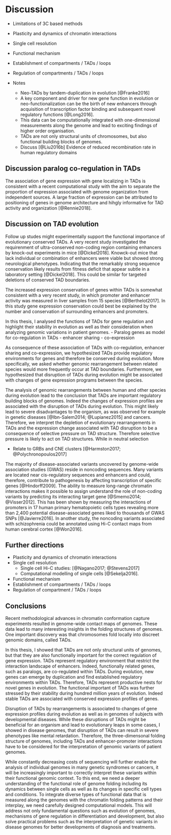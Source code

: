 # Discussion {#thesis-discussion}

- Limitations of 3C based methods
- Plasticity and dynamics of chromatin interactions
- Single cell resolution
- Functional mechanism
- Establishment of compartments / TADs / loops
- Regulation of compartments / TADs / loops


- Notes
    - Neo-TADs by tandem-duplication in evolution [@Franke2016]
    - A key component and driver for new gene function in evolution or 
    neo-functionalization can be the birth of new enhancers through acquisition 
    of transcription factor binding and subsequent novel regulatory 
    functions [@Long2016].
    - This data can be computationally integrated with one-dimensional measurements along the genome
and lead to exciting findings of higher order organisation. 
    - TADs are not only structural units of chromosomes, but also functional building blocks of genomes.
    - Discuss [@Liu2016b] Evidence of reduced recombination rate in human regulatory domains

## Discussion paralog co-regulation in TADs

The association of gene expression with gene localizing in TADs is consistent with a recent computational study with the aim to separate the proportion of expression associated with genome organization from independent sources. A large fraction of expression can be attributed to positioning of genes in genome architecture and hihgly informative for TAD activity and organization [@Rennie2018].




## Discussion on TAD evolution
Follow up studes might experimentally support the functional importance of evolutionary conserved TADs.
A very recent study investigated the requirenment of ultra-conserved non-coding region containing enhancers by 
knock-out experiments in mice [@Dickel2018].
Knowck-out mice that lack individual or combination of enhancers were viable but showed strong neurological phenotypes.
Indicating that the remarkably strong sequence conservation likely results from fitness deficit that appear subtle in a laboratory setting [@Dickel2018].
This could be similar for targeted deletions of conserved TAD boundaries.

The increased expression conservation of genes within TADs is somewhat consistent with a very recent study, in which promoter and enhancer activity was measured in liver samples from 15 species [@Berthelot2017]. In this study gene expression conservation could best be explained by the number and conservation of surrounding enhancers and promoters.

<!-- Summary of whole wokr -->
In this thesis, I analysed the functions of TADs for gene regulation and 
highlight their stability in evolution as well as their consideration when 
analyzing genomic variations in patient genomes.
- Paralog genes as model for co-regulation in TADs
- enhancer sharing
- co-expression

<!-- Connectio to TAD evolution -->
As consequence of these association of TADs with co-regulation, enhancer sharing 
and co-expression, we hypothesized TADs provide regulatory environments 
for genes and therefore be conserved during evolution. More specifically, 
we asked whether genomic rearrangement between related species would more 
frequently occur at TAD boundaries. Furthermore, we hypothesized that disruption 
of TADs during evolution might be associated with changes of gene expression
programs between the species.

<!-- Connection from TAD-evolution to position effect -->
The analysis of genomic rearrangements between human and other species during evolution lead to the conclusion
that TADs are important regulatory building blocks of genomes. Indeed the changes of 
expression profiles are associated with the disruption of TADs during evolution. 
This might likely lead to severe disadvantages to the organism, as was observed for example in genetic diseases [@Ibn-Salem2014; @Lupianez2015] and cancers.
Therefore, we interpret the depletion of evolutionary rearrangements in TADs and the expression change associated with TAD disruption to be a consequence of selective pressure on TAD structure. 
Therefore selective pressure is likely to act on TAD structures.
While in neutral selection

- Relate to GRBs and CNE clusters [@Harmston2017; @Polychronopoulos2017]

<!-- Discussing loop prediction for association of variatns to disease target genes -->
The majority of disease-associated variants uncovered by genome-wide association studies (GWAS) reside in noncoding sequences. Many variants are located near cis-regulatory sequences and enhancers and could, therefore, contribute to pathogenesis by affecting transcription of specific genes [@Hindorff2009]. 
The ability to measure long-range chromatin interactions makes it possible to assign understand the role of non-coding variants by predicting its interacting target gene [@Smemo2014; @Visser2012]. 
This has been shown by measuring the interactions of promoters in 17 human primary hematopoietic cells types revealing more than 2,400 potential disease-associated genes liked to thousands of GWAS SNPs [@Javierre2016].
In another study, the noncoding variants associated with schizophrenia could be annotated using Hi-C contact maps from human cerebral cortex [@Won2016].

## Further directions
- Plasticity and dynamics of chromatin interactions
- Single cell resolution 
    - Single cell Hi-C studies: [@Nagano2017; @Stevens2017]
    - Computational modelling of single cells [@Sekelja2016].
- Functional mechanism
- Establishment of compartments / TADs / loops
- Regulation of compartment / TADs / loops


## Conclusions
Recent methodological advances in chromatin conformation capture experiments resulted in genome-wide contact maps of genomes. These data lead to many interesting insights in the folding structures of genomes.
One important discovery was that chromosomes fold locally into discreet genomic domains, called TADs. 

In this thesis, I showed that TADs are not only structural units of genomes, but that they are also functionally important for the correct regulation of gene expression. 
TADs represent regulatory environment that restrict the interaction landscape of enhancers.
Indeed, functionally related genes, such as paralogs, are co-regulated within TADs. 
During evolution, new genes can emerge by duplication and find established regulatory environments within TADs. Therefore, TADs represent productive nests for novel genes in evolution.
The functional important of TADs was further stressed by their stability during hundred million years of evolution. Indeed stable TADs are associated with conserved expression profiles of genes. 

Disruption of TADs by rearrangements is associated to changes of gene expression profiles during evolution as well as in genomes of subjects with developmental diseases. 
While these disruptions of TADs might be beneficial for an organism and lead to evolutionary leaps in some cases, I showed in disease genomes, that disruption of TADs can result in severe phenotypes like mental retardation. 
Therefore, the three-dimensonal folding structure of genomes, including TADs and enhancer-promoter interactions have to be considered for the interpretation of genomic variants of patient genomes.  

While constantly decreasing costs of sequencing will further enable the analysis of individual genomes in many genetic syndromes or cancers, it will be increasingly important to correctly interpret these variants within their functional genomic context. 
To this end, we need a deeper understanding of the functional role of genome folding including its dynamics between single cells as well as its changes in specific cell types and conditions. 
To integrate diverse types of functional data that is measured along the genomes with the chromatin folding patterns and their interplay, we need carefully designed computational models. 
This will address not only fundamental questions such as evolution of genomes, mechanisms of gene regulation in differentiation and development, but also solve practical problems such as the interpretation of genetic variants in disease genomes for better developments of diagnosis and treatments.

